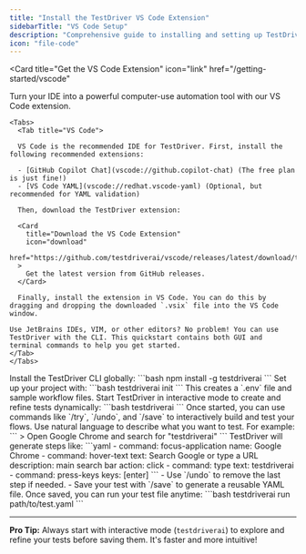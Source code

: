 ```yaml
---
title: "Install the TestDriver VS Code Extension"
sidebarTitle: "VS Code Setup"
description: "Comprehensive guide to installing and setting up TestDriver for VS Code"
icon: "file-code"
---
```



<Card
  title="Get the VS Code Extension"
  icon="link"
  href="/getting-started/vscode"
>
  Turn your IDE into a powerful computer-use automation tool with our VS Code
  extension.
</Card>

<Steps>
<Accordion title="Install the Extension">

    <Tabs>
      <Tab title="VS Code">

      VS Code is the recommended IDE for TestDriver. First, install the following recommended extensions:

      - [GitHub Copilot Chat](vscode://github.copilot-chat) (The free plan is just fine!)
      - [VS Code YAML](vscode://redhat.vscode-yaml) (Optional, but recommended for YAML validation)

      Then, download the TestDriver extension:

      <Card
        title="Download the VS Code Extension"
        icon="download"
        href="https://github.com/testdriverai/vscode/releases/latest/download/testdriver.vsix"
      >
        Get the latest version from GitHub releases.
      </Card>

      Finally, install the extension in VS Code. You can do this by dragging and dropping the downloaded `.vsix` file into the VS Code window.

    Use JetBrains IDEs, VIM, or other editors? No problem! You can use TestDriver with the CLI. This quickstart contains both GUI and terminal commands to help you get started.
    </Tab>
    </Tabs>

  </Accordion>
<Step title="Install TestDriver">
Install the TestDriver CLI globally:  
```bash
npm install -g testdriverai
```
</Step>

<Step title="Initialize Your Project">
  Set up your project with: ```bash testdriverai init ``` This creates a `.env`
  file and sample workflow files.
</Step>

<Step title="Run TestDriver in Interactive Mode">
Start TestDriver in interactive mode to create and refine tests dynamically:  
```bash
testdriverai
```  
Once started, you can use commands like `/try`, `/undo`, and `/save` to interactively build and test your flows.

<YmlWarning/>
</Step>

<Step title="Define Your Test Steps">
  Use natural language to describe what you want to test. For example: ``` >
  Open Google Chrome and search for "testdriverai" ``` TestDriver will generate
  steps like: ```yaml - command: focus-application name: Google Chrome -
  command: hover-text text: Search Google or type a URL description: main search
  bar action: click - command: type text: testdriverai - command: press-keys
  keys: [enter] ```
</Step>

<Step title="Refine and Save Your Test">
  - Use `/undo` to remove the last step if needed. - Save your test with `/save`
  to generate a reusable YAML file.
</Step>

<Step title="Run Saved Tests">
  Once saved, you can run your test file anytime: ```bash testdriverai run
  path/to/test.yaml ```
</Step>

</Steps>

---

**Pro Tip:** Always start with interactive mode (`testdriverai`) to explore and refine your tests before saving them. It's faster and more intuitive!
